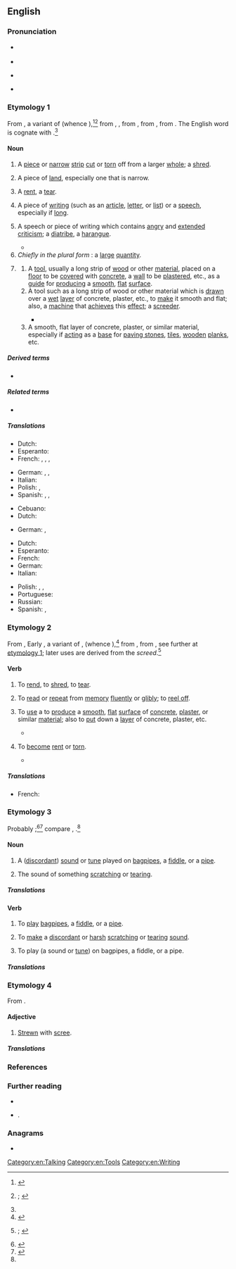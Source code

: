 ==English==
{{was wotd|2020|September|1}}

===Pronunciation===
* {{a|RP|Ireland}} {{IPA|en|/skɹiːd/}}
* {{audio|en|LL-Q1860 (eng)-I learned some phrases-screed.wav|Audio (RP)}}
* {{a|GA|Scotland}} {{IPA|en|/skɹid/}}
* {{rhymes|en|iːd}}

===Etymology 1===
{{PIE root|en|(s)ker|id=cut}}
From {{inh|en|enm|screde}}{{nb...|screade (Kent)|otherforms=1}}, a variant of {{m|enm|shrede|t=fragment, scrap; strip of cloth; strip cut off from a larger piece; band or thread woven into fabric; element, streak}} (whence {{m|en|shred|pos=noun}}),<ref name="MED">{{R:MED Online|entry=shrēde|pos=n|id=MED40099}}</ref><ref>{{R:OED Online|pos=''n.''{{sup|1}}|noformat=1|id=173431|date=March 2017|nodot=1}}; {{R:Lexico|pos=n}}</ref> from {{inh|en|ang|sċrēad}}, {{m|ang|sċrēade|t=a piece cut off; paring, shred}}, from {{inh|en|gem-pro|*skraudō|t=a piece, shred; a cut, crack}}, from {{m|gem-pro|*skraudaną|t=to cut up, shred}}, from {{der|en|ine-pro|*(s)ker-|t=to cut off}}. The English word is cognate with {{cog|ofs|skrēd}}.<ref name="MED"/>

====Noun====
{{en-noun}}

# {{lb|en|chiefly|Ireland|Newfoundland|Scotland|dated}} A [[piece#Noun|piece]] or [[narrow#Adjective|narrow]] [[strip#Noun|strip]] [[cut#Verb|cut]] or [[tear#Verb|torn]] off from a larger [[whole#Noun|whole]]; a [[shred#Noun|shred]]. {{defdate|from mid 14th c.}}
#: {{synonyms|en|scrid}}
# {{lb|en|chiefly|regional|_|Britain|Scotland|dated}} A piece of [[land#Noun|land]], especially one that is narrow.
# {{lb|en|chiefly|Northern England|Northern Ireland|Scotland|dated}} A [[rent#Noun|rent]], a [[tear#Noun|tear]].
#: {{synonyms|en|cut|rip}}
# A piece of [[writing#Noun|writing]] (such as an [[article]], [[letter#Noun|letter]], or [[list#Noun|list]]) or a [[speech]], especially if [[long#Adjective|long]].
# {{lb|en|by extension}} A speech or piece of writing which contains [[angry]] and [[extended#Adjective|extended]] [[criticism]]; a [[diatribe]], a [[harangue]]. {{defdate|from late 18th c.}}
#: {{synonyms|en|polemic|rant|tirade}}
#* {{quote-journal|en|author=Paul Rees|title=‘We got off the coach and the National Front was there&nbsp;… People spat at us’|archiveurl=https://web.archive.org/web/20200217110844/https://www.theguardian.com/football/2014/jul/25/west-brom-three-degrees-book-extract|archivedate=17 February 2020|editor={{w|Alan Rusbridger}}|newspaper={{w|The Guardian}}|location=London|publisher=[[w:Guardian Media Group|Guardian News & Media]]|date=25 July 2014|issn=0261-3077|oclc=229952407|passage=One of the more regular correspondents to the club was an [[w:Everton F.C.|Everton]] fan, who'd send in an abusive '''screed''' each time [[w:West Bromwich Albion F.C.|Albion]] were due to play on Merseyside. He directed this at [[w:Ron Atkinson|[Ron] Atkinson]], urging him not to select his "monkeys" for the game.}}
# ''Chiefly in the plural form'' '''{{l|en|screeds}}''': a [[large]] [[quantity]].
# {{senseid|en|tool}}{{lb|en|construction|masonry}} {{non-gloss definition|Senses relating to [[building#Noun|building]] construction and masonry.}}
## A [[tool#Noun|tool]], usually a long strip of [[wood]] or other [[material#Noun|material]], placed on a [[floor#Noun|floor]] to be [[cover#Verb|covered]] with [[concrete#Noun|concrete]], a [[wall#Noun|wall]] to be [[plaster#Verb|plastered]], etc., as a [[guide#Noun|guide]] for [[produce#Verb|producing]] a [[smooth#Adjective|smooth]], [[flat#Adjective|flat]] [[surface#Noun|surface]].
## A tool such as a long strip of wood or other material which is [[draw#Verb|drawn]] over a [[wet#Adjective|wet]] [[layer#Noun|layer]] of concrete, plaster, etc., to [[make#Verb|make]] it smooth and flat; also, a [[machine#Noun|machine]] that [[achieve]]s this [[effect#Noun|effect]]; a [[screeder]].
##: {{synonyms|en|strickle}}
##* {{quote-book|en|author=T. W. Love|chapter=Finishing Concrete|title=Construction Manual: Concrete & Formwork|location=Carlsbag, Calif.|publisher={{w|Craftsman Book Company}}|year=1973|year_published=2001|page=129|pageurl=https://books.google.com/books?id=lEEcfpqSXPoC&pg=PA129|isbn=978-0-910460-03-3|passage=The '''screeds''' and vibrator on the machine finisher are set to give the proper surface elevation and produce a dense concrete. In most cases, there should be a sufficiently thick layer of mortar ahead of the '''screed''' to insure that all low spots will be filled. The vibrator follows the front '''screed''' and the rear '''screed''' is last. The rear '''screed''' should be adjusted to carry enough grout ahead of it to insure continuous contact between '''screed''' and pavement.}}
## A smooth, flat layer of concrete, plaster, or similar material, especially if [[act#Verb|acting]] as a [[base#Noun|base]] for [[paving stone]]s, [[tile#Noun|tiles]], [[wooden]] [[plank#Noun|planks]], etc.

=====Derived terms=====
* {{l|en|floating screed}}

=====Related terms=====
* {{l|en|shred}}

=====Translations=====
{{trans-top|piece of writing or speech, especially if long}}
{{trans-mid}}
{{trans-bottom}}

{{trans-top-also|speech or piece of writing which contains angry and extended criticism|diatribe|harangue}}
* Dutch: {{t+|nl|litanie|f}}
* Esperanto: {{t|eo|paroladaĉo}}
* French: {{t+|fr|diatribe|f}}, {{t+|fr|harangue|f}}, {{t+|fr|litanie|f}}, {{t+|fr|tirade|f}}
{{trans-mid}}
* German: {{t+|de|Pamphlet|n}}, {{t+|de|Schmähschrift|f}}, {{t+|de|Tirade|f}}
* Italian: {{t+|it|panegirico|m}}
* Polish: {{t+|pl|perora|f}}, {{t+|pl|tyrada|f}}
* Spanish: {{t|es|catilinaria|f}}, {{t+|es|diatriba|f}}, {{t|es|filípica|f}}
{{trans-bottom}}

{{trans-top|tool used as a guide for producing a smooth, flat surface}}
{{trans-mid}}
{{trans-bottom}}

{{trans-top|tool drawn over a wet layer to make it smooth and flat; machine that achieves this effect}}
* Cebuano: {{t|ceb|kalis}}
* Dutch: {{t+|nl|strijkstok|m}}
{{trans-mid}}
* German: {{t|de|Abziehlatte|f}}, {{t+|de|Kartätsche|f}}
{{trans-bottom}}

{{trans-top|smooth, flat layer of concrete, plaster, or similar material}}
* Dutch: {{t|nl|zandcementvloer|m}}
* Esperanto: {{t|eo|subplanko}}
* French: {{t+|fr|chape|f}}
* German: {{t+|de|Estrich|m}}
* Italian: {{t+|it|massetto|m}}
{{trans-mid}}
* Polish: {{t|pl|jastrych}}, {{t|pl|podkład podłogowy|m}}, {{t|pl|szlichta}}
* Portuguese: {{t|pt|contrapiso|m}}
* Russian: {{t|ru|стя́жка по́ла}}
* Spanish: {{t+|es|losa|f}}, {{t|es|contrapiso|m}}
{{trans-bottom}}

===Etymology 2===
From {{inh|en|enm|screde}}, Early {{inh|en|enm|screda}}, a variant of {{m|enm|shreden}}, {{m|enm|shrede|t=to chop, cut up, hack; to cut to shape; to maim, wound; to prune, trim}}{{nb...|scradien, shrædenn, shred, shredde|otherforms=1}} (whence {{m|en|shred|pos=verb}}),<ref>{{R:MED Online|entry=shrēden|pos=v|id=MED40100}}</ref> from {{inh|en|ang|scrēadian|t=to cut up, shred; to cut off, prune}}, from {{inh|en|gem-pro|*skraudaną|t=to cut up, shred}}, see further at [[#Etymology 1|etymology 1]]; later uses are derived from the {{glossary|noun}} ''screed''.<ref>{{R:OED Online|pos=''v.''{{sup|1}}|noformat=1|id=173432|date=March 2017|nodot=1}}; {{R:Lexico|pos=v}}</ref>

====Verb====
{{en-verb}}

# {{lb|en|transitive|chiefly|Northern England|Northern Ireland|Scotland|dated}} To [[rend]], to [[shred#Verb|shred]], to [[tear#Verb|tear]].
#: {{synonyms|en|cut|rip}}
# {{lb|en|transitive|Scotland|also|figurative|dated}} To [[read#Verb|read]] or [[repeat#Verb|repeat]] from [[memory]] [[fluently]] or [[glibly]]; to [[reel off]].
# {{lb|en|transitive|construction|masonry}} To [[use#Verb|use]] a {{l|en|screed|id=tool}} to [[produce#Verb|produce]] a [[smooth#Adjective|smooth]], [[flat#Adjective|flat]] [[surface#Noun|surface]] of [[concrete#Noun|concrete]], [[plaster#Noun|plaster]], or similar [[material#Noun|material]]; also {{lb|en|generally}} to [[put#Verb|put]] down a [[layer#Noun|layer]] of concrete, plaster, etc.
#* {{quote-book|en|author=U.S. Department of the Army|authorlink=United States Department of the Army|chapter=Construction Procedures|title=Concrete, Masonry, and Brickwork: A Practical Handbook for the Home Owner and Small Builder|U.S. Dept. of the Army|location=Mineola, N.Y.|publisher={{w|Dover Publications}}|year=1998|year_published=1999|section=paragraph 5-63|page=131|pageurl=https://books.google.com/books?id=TiwiGsfo5i4C&pg=PA131|isbn=978-0-486-40930-6|passage=Generally, a sufficiently thick layer of concrete should build up ahead of the screed to fill all low spots completely. The sequence of the operation is: '''screed''', vibrate, then '''screed''' again.}}
# {{lb|en|intransitive|Scotland}} To [[become]] [[rent#Adjective|rent]] or [[torn#Adjective|torn]].
#* {{RQ:Scott Rob Roy|volume=III|chapter=IV|page=95|passage=[H]ad I been in ony o' your rotten French camlets now, or your drab-de-berries, it would hae '''screeded''' like an auld rag wi' sic a weight as mine.}}

=====Translations=====
{{trans-top|to use a screed to produce a smooth, flat surface}}
* French: {{t+|fr|araser}}
{{trans-mid}}
{{trans-bottom}}

===Etymology 3===
Probably {{glossary|imitative}};<ref>{{R:OED Online|pos=''n.''{{sup|2}}|noformat=1|id=57138843|date=March 2017}}</ref><ref name="OED v">{{R:OED Online|pos=''v.''{{sup|2}}|noformat=1|id=57139291|date=March 2017}}</ref> compare {{m|en|screech}}, {{m|en|skreigh}}.<ref name="OED v"/>

====Noun====
{{en-noun}} {{term-label|en|Northern Ireland|Scotland}}

# {{lb|en|chiefly|humorous}} A ([[discordant]]) [[sound#Noun|sound]] or [[tune#Noun|tune]] played on [[bagpipes]], a [[fiddle#Noun|fiddle]], or a [[pipe#Noun|pipe]].
# The sound of something [[scratch#Verb|scratching]] or [[tear#Verb|tearing]].

=====Translations=====
{{trans-top|(discordant) sound or tune played on bagpipes, a fiddle, or a pipe}}
{{trans-mid}}
{{trans-bottom}}

{{trans-top|sound of something scratching or tearing}}
{{trans-mid}}
{{trans-bottom}}

====Verb====
{{en-verb}} {{term-label|en|Northern Ireland|Scotland|rare}}

# {{lb|en|intransitive|chiefly|humorous}} To [[play#Verb|play]] [[bagpipes]], a [[fiddle#Noun|fiddle]], or a [[pipe#Noun|pipe]].
# {{lb|en|intransitive}} To [[make#Verb|make]] a [[discordant]] or [[harsh#Adjective|harsh]] [[scratch#Verb|scratching]] or [[tear#Verb|tearing]] [[sound#Noun|sound]].
# {{lb|en|transitive|chiefly|humorous|obsolete}} To play (a sound or [[tune#Noun|tune]]) on bagpipes, a fiddle, or a pipe.

=====Translations=====
{{trans-top|to play bagpipes, a fiddle, or a pipe}}
{{trans-mid}}
{{trans-bottom}}

{{trans-top|to make a discordant or harsh scratching or tearing sound}}
{{trans-mid}}
{{trans-bottom}}

===Etymology 4===
From {{suffix|en|scree|t1=loose, stony debris|ed}}.

====Adjective====
{{en-adj|-}}

# [[strew|Strewn]] with [[scree]].
#: {{ux|en|We clambered up a '''screed''' slope.}}

=====Translations=====
{{trans-top|strewn with scree}}
{{trans-mid}}
{{trans-bottom}}

===References===
<references />

===Further reading===
* {{pedia}}
* {{cite-web|author=“Melanie & Mike”|title=Spotlight on&nbsp;… Screed|url=http://www.takeourword.com/Issue001.html|archiveurl=https://web.archive.org/web/20170703012014/http://www.takeourword.com/Issue001.html|archivedate=3 July 2017|work=Take Our Word for It|date=20 July 1998|issue=1}}.

===Anagrams===
* {{anagrams|en|a=cdeers|Creeds|ceders|creeds}}

[[Category:en:Talking]]
[[Category:en:Tools]]
[[Category:en:Writing]]